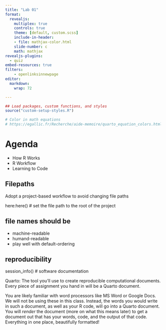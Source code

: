 ```yaml
---
title: "Lab 01"
format:
  revealjs:
    multiplex: true
    controls: true
    theme: [default, custom.scss]
    include-in-header:
    - file: mathjax-color.html
    slide-number: c
    math: mathjax
revealjs-plugins:
  - quiz
embed-resources: true
filters:
    - openlinksinnewpage
editor: 
  markdown: 
    wrap: 72

---
```


```r
## Load packages, custom functions, and styles
source("custom-setup-styles.R")

# Color in math equations
# https://egallic.fr/Recherche/aide-memoire/quarto_equation_colors.html#colors-in-equations-with-revealjs
```


# Agenda {data-menu-title="Agenda" background-image="images/calendar.png" background-size="100px" background-repeat="repeat"}

-    How R Works
-    R Workflow
-    Learning to Code


## Filepaths

Adopt a project-based workflow to avoid changing file paths

here:here() # set the file path to the root of the project

## file names should be

-   machine-readable
-   humand-readable
-   play well with default-ordering

## reproducibility 

session_info() # software documentation

Quarto: The tool you'll use to create reproducible computational documents. 
Every piece of assignment you hand in will be a Quarto document.

::: callout-note
You are likely familiar with word processors like MS Word or Google Docs.
We will not be using these in this class.
Instead, the words you would write in such a document, as well as your R code, 
will go into a Quarto document. 
You will *render* the document (more on what this means later) 
to get a document out that has your words, code, and the output of that code.
Everything in one place, beautifully formatted!
:::

